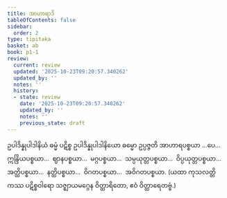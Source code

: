 ```yaml
---
title: အာဟာရာဒိ
tableOfContents: false
sidebar:
  order: 2
type: tipitaka
basket: ab
book: p1-1
review:
  current: review
  updated: '2025-10-23T09:20:57.340262'
  updated_by: ''
  notes: ''
  history:
  - state: review
    date: '2025-10-23T09:20:57.340262'
    updated_by: ''
    notes: ''
    previous_state: draft
---
```



<ReviewStatus review={frontmatter.review} showDetails={true} />

<HypothesisAnnotation frontmatter={frontmatter} />

<DynamicBreadcrumb />

<Division number="11" book="p1-1" e="ch" v="36" p="447">

<Paragraph number="2469" book="p1-1">
ဥပါဒိန္နုပါဒါနိယံ ဓမ္မံ ပဋိစ္စ ဥပါဒိန္နုပါဒါနိယော ဓမ္မော ဥပ္ပဇ္ဇတိ အာဟာရပစ္စယာ …ပေ…  ဣန္ဒြိယပစ္စယာ…  ဈာနပစ္စယာ…  မဂ္ဂပစ္စယာ…  သမ္ပယုတ္တပစ္စယာ…  ဝိပ္ပယုတ္တပစ္စယာ…  အတ္ထိပစ္စယာ…  နတ္ထိပစ္စယာ…  ဝိဂတပစ္စယာ…  အဝိဂတပစ္စယာ.
</Paragraph>

<Paragraph number="2470" book="p1-1">
(ယထာ ကုသလတ္တိကဿ ပဋိစ္စဝါရော သဇ္ဈာယမဂ္ဂေန ဝိတ္ထာရိတော, ဧဝံ ဝိတ္ထာရေတဗ္ဗံ.)
</Paragraph>
</Division>